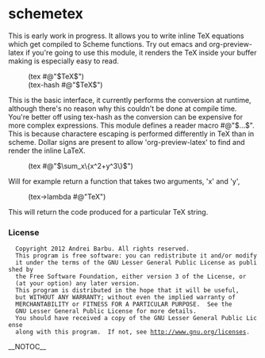 = schemetex =

This is early work in progress. It allows you to write inline TeX
equations which get compiled to Scheme functions. Try out emacs and
org-preview-latex if you're going to use this module, it renders the
TeX inside your buffer making is especially easy to read.

:(tex #@"$TeX$")
:(tex-hash #@"$TeX$")

This is the basic interface, it currently performs the conversion at
runtime, although there's no reason why this couldn't be done at
compile time. You're better off using tex-hash as the conversion can
be expensive for more complex expressions. This module defines a
reader macro #@"$...$". This is because charactere escaping is
performed differently in TeX than in scheme. Dollar signs are present
to allow 'org-preview-latex' to find and render the inline LaTeX.

:(tex #@"$\sum_x\{x^2+y^3\}$")

Will for example return a function that takes two arguments, 'x' and
'y',

:(tex->lambda #@"TeX")

This will return the code produced for a particular TeX string.

=== License ===

   Copyright 2012 Andrei Barbu. All rights reserved.
   This program is free software: you can redistribute it and/or modify
   it under the terms of the GNU Lesser General Public License as published by
   the Free Software Foundation, either version 3 of the License, or
   (at your option) any later version.
   This program is distributed in the hope that it will be useful,
   but WITHOUT ANY WARRANTY; without even the implied warranty of
   MERCHANTABILITY or FITNESS FOR A PARTICULAR PURPOSE.  See the
   GNU Lesser General Public License for more details.
   You should have received a copy of the GNU Lesser General Public License
   along with this program.  If not, see http://www.gnu.org/licenses.
__NOTOC__
